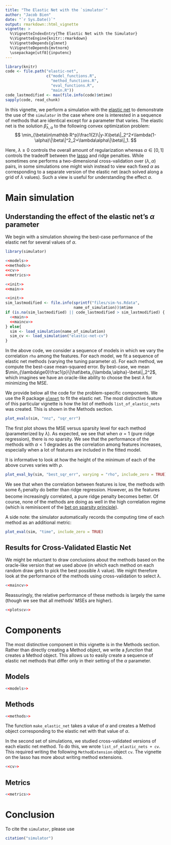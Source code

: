 ```yaml
---
title: "The Elastic Net with the `simulator`"
author: "Jacob Bien"
date: "`r Sys.Date()`"
output: rmarkdown::html_vignette
vignette: >
  %\VignetteIndexEntry{The Elastic Net with the Simulator}
  %\VignetteEngine{knitr::rmarkdown}
  %\VignetteDepends{glmnet}
  %\VignetteDepends{mvtnorm}
  \usepackage[utf8]{inputenc}
---
```


```r
library(knitr)
code <- file.path("elastic-net",
                  c("model_functions.R", 
                    "method_functions.R",
                    "eval_functions.R", 
                    "main.R"))
code_lastmodified <- max(file.info(code)$mtime)
sapply(code, read_chunk)
```

In this vignette, we perform a simulation with the [elastic net](link-to-Zou-Hastie-paper) to demonstrate the use of the `simulator` in the case where one is interested in a sequence of methods that are identical except for a parameter that varies.  The elastic net is the solution $\hat\beta_{\lambda,\alpha}$ to the following convex optimization problem:
$$
\min_{\beta\in\mathbb R^p}\frac1{2}\|y-X\beta\|_2^2+\lambda(1-\alpha)\|\beta\|^2_2+\lambda\alpha\|\beta\|_1.
$$

Here, $\lambda\ge0$ controls the overall amount of regularization whereas $\alpha\in[0,1]$ controls the tradeoff between the [lasso](link-to-Tibs1996) and ridge penalties.  While sometimes one performs a two-dimensional cross-validation over $(\lambda,\alpha)$ pairs, in some simulations one might wish instead to view each fixed $\alpha$ as corresponding to a separate version of the elastic net (each solved along a grid of $\lambda$ values).  Such a view is useful for understanding the effect $\alpha$.

# Main simulation

## Understanding the effect of the elastic net's $\alpha$ parameter

We begin with a simulation showing the best-case performance of the
elastic net for several values of $\alpha$.

```r
library(simulator)
```

```r
<<models>>
<<methods>>
<<cv>>
<<metrics>>
```

```r
<<init>>
<<main>>
```

```r
<<init>>
sim_lastmodified <- file.info(sprintf("files/sim-%s.Rdata",
                              name_of_simulation))$mtime
if (is.na(sim_lastmodified) || code_lastmodified > sim_lastmodified) {
  <<main>>
  <<maincv>>
} else{
  sim <- load_simulation(name_of_simulation)
  sim_cv <- load_simulation("elastic-net-cv")
}
```

In the above code, we consider a sequence of models in which we vary the correlation `rho` among the features.  For each model, we fit a sequence of elastic net methods (varying the tuning parameter $\alpha$).  For each method, we compute the best-case mean-squared error.  By best-case, we mean $\min_{\lambda\ge0}\frac1{p}\|\hat\beta_{\lambda,\alpha}-\beta\|_2^2$, which imagines we have an oracle-like ability to choose the best $\lambda$ for minimizing the MSE.

We provide below all the code for the problem-specific components.  We use the R package [`glmnet`](https://cran.r-project.org/web/packages/glmnet/index.html) to fit the elastic net.  The most distinctive feature of this particular vignette is how the list of methods `list_of_elastic_nets` was created.  This is shown in the Methods section.


```r
plot_evals(sim, "nnz", "sqr_err")
```

The first plot shows the MSE versus sparsity level for each method (parameterized by $\lambda$).  As expected, we see that when $\alpha=1$ (pure ridge regression), there is no sparsity.  We see that the performance of the methods with $\alpha<1$ degrades as the correlation among features increases, especially when a lot of features are included in the fitted model.

It is informative to look at how the height of the minimum of each of the above curves varies with $\rho$.

```r
plot_eval_by(sim, "best_sqr_err", varying = "rho", include_zero = TRUE)
```

We see that when the correlation between features is low, the methods with some $\ell_1$ penalty do better than ridge regression.  However, as the features become increasingly correlated, a pure ridge penalty becomes better.  Of course, none of the methods are doing as well in the high correlation regime (which is reminiscent of the [bet on sparsity principle](lasso.pdf)).

A side note: the simulator automatically records the computing time of each method as an additional metric:

```r
plot_eval(sim, "time", include_zero = TRUE)
```

## Results for Cross-Validated Elastic Net

We might be reluctant to draw conclusions about the methods based on the oracle-like version that we used above (in which each method on each random draw gets to pick the best possible $\lambda$ value).  We might therefore look at the performance of the methods using cross-validation to select $\lambda$.

```r
<<maincv>>
```

Reassuringly, the relative performance of these methods is largely the same (though we see that all methods' MSEs are higher).

```r
<<plotscv>>
```

# Components

The most distinctive component in this vignette is in the Methods section. Rather than directly creating a Method object, we write a *function* that creates a Method object.  This allows us to easily create a sequence of elastic net methods that differ only in their setting of the $\alpha$ parameter.

## Models

```r
<<models>>
```

## Methods

```r
<<methods>>
```

The function `make_elastic_net` takes a value of $\alpha$ and creates a Method object corresponding to the elastic net with that value of $\alpha$.

In the second set of simulations, we studied cross-validated versions of each elastic net method.  To do this, we wrote `list_of_elastic_nets + cv`.  This required writing the following `MethodExtension` object `cv`.  The vignette on the lasso has more about writing method extensions.

```r
<<cv>>
```


## Metrics

```r
<<metrics>>
```


# Conclusion

To cite the `simulator`, please use

```r
citation("simulator")
```
